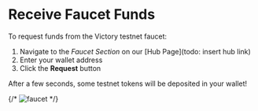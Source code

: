 # Receive Faucet Funds

 To request funds from the Victory testnet faucet: 
 1. Navigate to the *Faucet Section* on our [Hub Page](todo: insert hub link)
 2. Enter your wallet address
 3. Click the **Request** button

 After a few seconds, some testnet tokens will be deposited in your wallet!

 {/* ![faucet](../images/faucet.png) */}